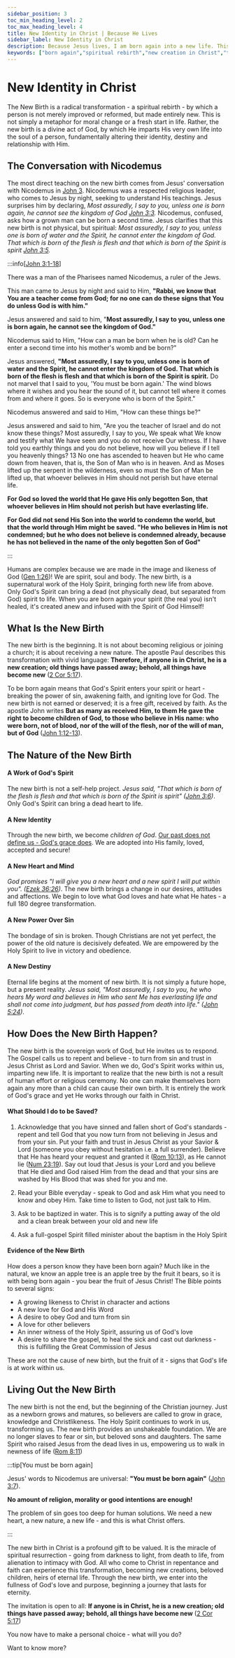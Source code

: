```yaml
---
sidebar_position: 3
toc_min_heading_level: 2
toc_max_heading_level: 4
title: New Identity in Christ | Because He Lives
sidebar_label: New Identity in Christ
description: Because Jesus lives, I am born again into a new life. This new birth brings regeneration, a new identity and a spiritual journey, transforming the believer after salvation.
keywords: ["born again","spiritual rebirth","new creation in Christ","transformed by the resurrection","from death to life","old things passed away","life in the Spirit","raised to new life with Jesus","the new birth","born again","experience Jesus today"]
---
```



# New Identity in Christ

The New Birth is a radical transformation - a spiritual rebirth - by which a person is not merely improved or reformed, but
made entirely new. This is not simply a metaphor for moral change or a fresh start in life. Rather, the new birth is a divine
act of God, by which He imparts His very own life into the soul of a person, fundamentally altering their identity,
destiny and relationship with Him.

## The Conversation with Nicodemus

The most direct teaching on the new birth comes from Jesus' conversation with Nicodemus in
[John 3](https://www.biblegateway.com/passage/?search=john%203&version=NKJV).
Nicodemus was a respected religious leader, who comes to Jesus by night, seeking to understand His teachings. Jesus
surprises him by declaring, *Most assuredly, I say to you, unless one is born again, he cannot see the kingdom
of God [John 3:3](https://www.biblegateway.com/passage/?search=john%203&version=NKJV).* Nicodemus, confused, asks how a
grown man can be born a second time. Jesus clarifies that this new birth is not physical, but spiritual:
*Most assuredly, I say to you, unless one is born of water and the Spirit, he cannot enter the kingdom of God.
That which is born of the flesh is flesh and that which is born of the Spirit is spirit
[John 3:5](https://www.biblegateway.com/passage/?search=john%203&version=NKJV).*

:::info[[John 3:1-18](https://www.biblegateway.com/passage/?search=john%203&version=NKJV)]

There was a man of the Pharisees named Nicodemus, a ruler of the Jews.

This man came to Jesus by night and said to Him, **"Rabbi, we know that You are a teacher come from God; for no
one can do these signs that You do unless God is with him."**

Jesus answered and said to him, "**Most assuredly, I say to you, unless one is born again, he cannot see the kingdom
of God."**

Nicodemus said to Him, "How can a man be born when he is old? Can he enter a second time into his mother's womb
and be born?"

Jesus answered, **"Most assuredly, I say to you, unless one is born of water and the Spirit, he cannot enter the
kingdom of God. That which is born of the flesh is flesh and that which is born of the Spirit is spirit.** Do not
marvel that I said to you, 'You must be born again.' The wind blows where it wishes and you hear the sound of it,
but cannot tell where it comes from and where it goes. So is everyone who is born of the Spirit."

Nicodemus answered and said to Him, "How can these things be?"

Jesus answered and said to him, "Are you the teacher of Israel and do not know these things? Most assuredly, I say
to you, We speak what We know and testify what We have seen and you do not receive Our witness. If I have told you
earthly things and you do not believe, how will you believe if I tell you heavenly things? 13 No one has ascended
to heaven but He who came down from heaven, that is, the Son of Man who is in heaven. And as Moses lifted up the
serpent in the wilderness, even so must the Son of Man be lifted up, that whoever believes in Him should not perish
but have eternal life.

**For God so loved the world that He gave His only begotten Son, that whoever believes in Him should not perish but
have everlasting life.**

**For God did not send His Son into the world to condemn the world, but that the world through Him might be saved.
"He who believes in Him is not condemned; but he who does not believe is condemned already, because he has not
believed in the name of the only begotten Son of God"**

:::

Humans are complex because we are made in the image and likeness of God
([Gen 1:26](https://www.biblegateway.com/passage/?search=Genesis%201%3A26&version=NKJV))! We are spirit, soul and
body. The new birth, is a supernatural work of the Holy Spirit, bringing forth new life from above. Only God's Spirit
can bring a dead (not physically dead, but separated from God) spirit to life. When you are born again your
spirit (the real you) isn't healed, it's created anew and infused with the Spirit of God Himself!

## What Is the New Birth

The new birth is the beginning. It is not about becoming religious or joining a church; it is about receiving
a new nature. The apostle Paul describes this transformation with vivid language: **Therefore, if anyone is in
Christ, he is a new creation; old things have passed away; behold, all things have become new**
([2 Cor 5:17](https://www.biblegateway.com/passage/?search=2%20Corinthians%205%3A17&version=NKJV)).

To be born again means that God's Spirit enters your spirit or heart - breaking the power of sin, awakening faith,
and igniting love for God. The new birth is not earned or deserved; it is a free gift, received by faith. As the
apostle John writes **But as many as received Him, to them He gave the right to become children of God, to those who
believe in His name: who were born, not of blood, nor of the will of the flesh, nor of the will of man, but of
God** ([John 1:12-13](https://www.biblegateway.com/passage/?search=John%201%3A12-13&version=NKJV)).

## The Nature of the New Birth

#### A Work of God's Spirit

The new birth is not a self-help project. *Jesus said, "That which is born of the flesh is flesh and that which
is born of the Spirit is spirit" ([John 3:6](https://www.biblegateway.com/passage/?search=John%203%3A6&version=NKJV))*.
Only God's Spirit can bring a dead heart to life.

#### A New Identity

Through the new birth, we become *children of God*. [Our past does not define us - God's grace does](./grace-and-empowerment.md).
We are adopted into His family, loved, accepted and secure!

#### A New Heart and Mind
*God promises "I will give you a new heart and a new spirit I will put within you".
([Ezek 36:26](https://www.biblegateway.com/passage/?search=Ezekiel%2036%3A26%2C&version=NKJV))*. The new birth
brings a change in our desires, attitudes and affections. We begin to love what God loves and hate what He hates -
a full 180 degree transformation.

#### A New Power Over Sin

The bondage of sin is broken. Though Christians are not yet perfect, the power of the old nature is decisively defeated. 
We are empowered by the Holy Spirit to live in victory and obedience.

#### A New Destiny
Eternal life begins at the moment of new birth. It is not simply a future hope, but a present reality. *Jesus said,
"Most assuredly, I say to you, he who hears My word and believes in Him who sent Me has everlasting life and shall
not come into judgment, but has passed from death into life."
([John 5:24](https://www.biblegateway.com/passage/?search=john%205%3A24&version=NKJV))*.

## How Does the New Birth Happen?

The new birth is the sovereign work of God, but He invites us to respond. The Gospel calls us to repent and
believe - to turn from sin and trust in Jesus Christ as Lord and Savior. When we do, God's Spirit works within us,
imparting new life. It is important to realize that the new birth is not a result of human effort or religious ceremony.
No one can make themselves born again any more than a child can cause their own birth. It is entirely the work of
God's grace and yet He works through our faith in Christ.

#### What Should I do to be Saved?

1. Acknowledge that you have sinned and fallen short of God's standards - repent and tell God that
you now turn from not believing in Jesus and from your sin. Put your faith and trust in
Jesus Christ as your Savior & Lord (someone you obey without hesitation i.e. a full surrender).
Believe that He has heard your request and granted it ([Rom 10:13](https://www.biblegateway.com/passage/?search=Rom%2010%3A13&version=NKJV)), as He cannot lie ([Num 23:19](https://www.biblegateway.com/passage/?search=Num%2023%3A19&version=NKJV)). Say
out loud that Jesus is your Lord and you believe that He died and God raised Him from the dead and
that your sins are washed by His Blood that was shed for you and me.

2. Read your Bible everyday - speak to God and ask Him what you need to know and obey Him. Take time
to listen to God, not just talk to Him.

3. Ask to be baptized in water. This is to signify a putting away of the old and a clean break between
your old and new life

4. Ask a full-gospel Spirit filled minister about the baptism in the Holy Spirit

#### Evidence of the New Birth

How does a person know they have been born again? Much like in the natural, we know an apple tree is an
apple tree by the fruit it bears, so it is with being born again - you bear the fruit of Jesus Christ!
The Bible points to several signs:

- A growing likeness to Christ in character and actions
- A new love for God and His Word
- A desire to obey God and turn from sin
- A love for other believers
- An inner witness of the Holy Spirit, assuring us of God's love
- A desire to share the gospel, to heal the sick and cast out darkness - this is fulfilling the Great Commission of Jesus

These are not the cause of new birth, but the fruit of it - signs that God's life is at work within us.

## Living Out the New Birth

The new birth is not the end, but the beginning of the Christian journey. Just as a newborn grows and matures,
so believers are called to grow in grace, knowledge and Christlikeness. The Holy Spirit continues to work in us,
transforming us. The new birth provides an unshakeable foundation. We are no longer slaves to fear or sin, but
beloved sons and daughters. The same Spirit who raised Jesus from the dead lives in us, empowering us to walk in
newness of life ([Rom 8:11](https://www.biblegateway.com/passage/?search=rom%208%3A11&version=NKJV))

:::tip[You must be born again]

Jesus' words to Nicodemus are universal: **"You must be born again"**
([John 3:7](https://www.biblegateway.com/passage/?search=john%203&version=NKJV)).

**No amount of religion, morality or good intentions are enough!**

The problem of sin goes too deep for human solutions. We need a new heart, a new nature, a new life - and this
is what Christ offers.

:::

The new birth in Christ is a profound gift to be valued. It is the miracle of spiritual resurrection - going from
darkness to light, from death to life, from alienation to intimacy with God. All who come to Christ in repentance
and faith can experience this transformation, becoming new creations, beloved children, heirs of eternal life.
Through the new birth, we enter into the fullness of God's love and purpose, beginning a journey that lasts for eternity.

The invitation is open to all: **If anyone is in Christ, he is a new creation; old things have passed away; behold,
all things have become new**
([2 Cor 5:17](https://www.biblegateway.com/passage/?search=2%20Corinthians%205%3A17&version=NKJV))

You now have to make a personal choice - what will you do?

Want to know more?

<QRImage
  url='/img/new-man.png'
  alt="What a christian has a right to in Jesus Christ" 
  caption="" 
/>
